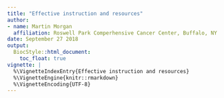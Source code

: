 ```yaml
---
title: "Effective instruction and resources"
author:
- name: Martin Morgan
  affiliation: Roswell Park Comperhensive Cancer Center, Buffalo, NY
date: September 27 2018
output:
  BiocStyle::html_document:
    toc_float: true
vignette: |
  %\VignetteIndexEntry{Effective instruction and resources}
  %\VignetteEngine{knitr::rmarkdown}
  %\VignetteEncoding{UTF-8}
---
```


